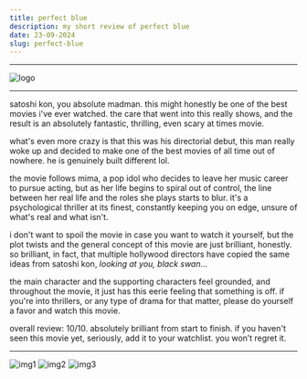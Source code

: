 ```yaml
---
title: perfect blue
description: my short review of perfect blue
date: 23-09-2024
slug: perfect-blue
---
```


---

![logo](https://preview.redd.it/81g4h40e2c471.jpg?auto=webp&s=d7ebafa7979ac28919208da94ddb91f389a7ca33)

---

satoshi kon, you absolute madman. this might honestly be one of the best movies i've ever watched. the care that went into this really shows, and the result is an absolutely fantastic, thrilling, even scary at times movie.

what's even more crazy is that this was his directorial debut, this man really woke up and decided to make one of the best movies of all time out of nowhere. he is genuinely built different lol.

the movie follows mima, a pop idol who decides to leave her music career to pursue acting, but as her life begins to spiral out of control, the line between her real life and the roles she plays starts to blur. it's a psychological thriller at its finest, constantly keeping you on edge, unsure of what's real and what isn't.

i don't want to spoil the movie in case you want to watch it yourself, but the plot twists and the general concept of this movie are just brilliant, honestly. so brilliant, in fact, that multiple hollywood directors have copied the same ideas from satoshi kon, *looking at you, black swan*...

the main character and the supporting characters feel grounded, and throughout the movie, it just has this eerie feeling that something is off. if you're into thrillers, or any type of drama for that matter, please do yourself a favor and watch this movie.

overall review: 10/10. absolutely brilliant from start to finish. if you haven't seen this movie yet, seriously, add it to your watchlist. you won’t regret it.

---

![img1](https://miro.medium.com/v2/resize:fit:2000/1*Yu6zl00EU-L6NiD7D33YgA.jpeg)
![img2](https://emqinxnba2f.exactdn.com/wp-content/uploads/2021/06/Perfect-Blue-Mima-crying-scaled.jpg?strip=all&lossy=1&sharp=1&ssl=1)
![img3](https://www.animeunited.com.br/oomtumtu/2020/10/0_vLtiANs1bo5yexAz.jpg)